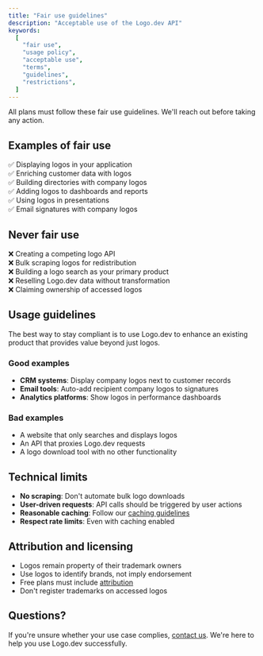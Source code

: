 ```yaml
---
title: "Fair use guidelines"
description: "Acceptable use of the Logo.dev API"
keywords:
  [
    "fair use",
    "usage policy",
    "acceptable use",
    "terms",
    "guidelines",
    "restrictions",
  ]
---
```


All plans must follow these fair use guidelines. We'll reach out before taking any action.

## Examples of fair use

✅ Displaying logos in your application  
✅ Enriching customer data with logos  
✅ Building directories with company logos  
✅ Adding logos to dashboards and reports  
✅ Using logos in presentations  
✅ Email signatures with company logos

## Never fair use

❌ Creating a competing logo API  
❌ Bulk scraping logos for redistribution  
❌ Building a logo search as your primary product  
❌ Reselling Logo.dev data without transformation  
❌ Claiming ownership of accessed logos

## Usage guidelines

The best way to stay compliant is to use Logo.dev to enhance an existing product that provides value beyond just logos.

### Good examples

- **CRM systems**: Display company logos next to customer records
- **Email tools**: Auto-add recipient company logos to signatures
- **Analytics platforms**: Show logos in performance dashboards

### Bad examples

- A website that only searches and displays logos
- An API that proxies Logo.dev requests
- A logo download tool with no other functionality

## Technical limits

- **No scraping**: Don't automate bulk logo downloads
- **User-driven requests**: API calls should be triggered by user actions
- **Reasonable caching**: Follow our [caching guidelines](/platform/self-hosting)
- **Respect rate limits**: Even with caching enabled

## Attribution and licensing

- Logos remain property of their trademark owners
- Use logos to identify brands, not imply endorsement
- Free plans must include [attribution](/platform/attribution)
- Don't register trademarks on accessed logos

## Questions?

If you're unsure whether your use case complies, [contact us](mailto:support@logo.dev). We're here to help you use Logo.dev successfully.
